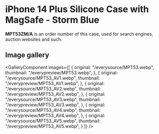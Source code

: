 
# iPhone 14 Plus Silicone Case with MagSafe - Storm Blue

<Callout type='info' emoji='👉🏻'>**MPT53ZM/A** is an order number of this case, used for search engines, auction websites and such.</Callout>

## Image gallery

<GalleryComponent
    images={[
      {
        original: "/everysource/MPT53.webp",
        thumbnail: "/everypreview/MPT53.webp",
      },
      {
        original: "/everysource/MPT53_AV1.webp",
        thumbnail: "/everypreview/MPT53_AV1.webp",
      },
      {
        original: "/everysource/MPT53_AV2.webp",
        thumbnail: "/everypreview/MPT53_AV2.webp",
      },
      {
        original: "/everysource/MPT53_AV3.webp",
        thumbnail: "/everypreview/MPT53_AV3.webp",
      },
      {
        original: "/everysource/MPT53_AV4.webp",
        thumbnail: "/everypreview/MPT53_AV4.webp",
      },
      {
        original: "/everysource/MPT53_AV5.webp",
        thumbnail: "/everypreview/MPT53_AV5.webp",
      }
    ]}
  />
